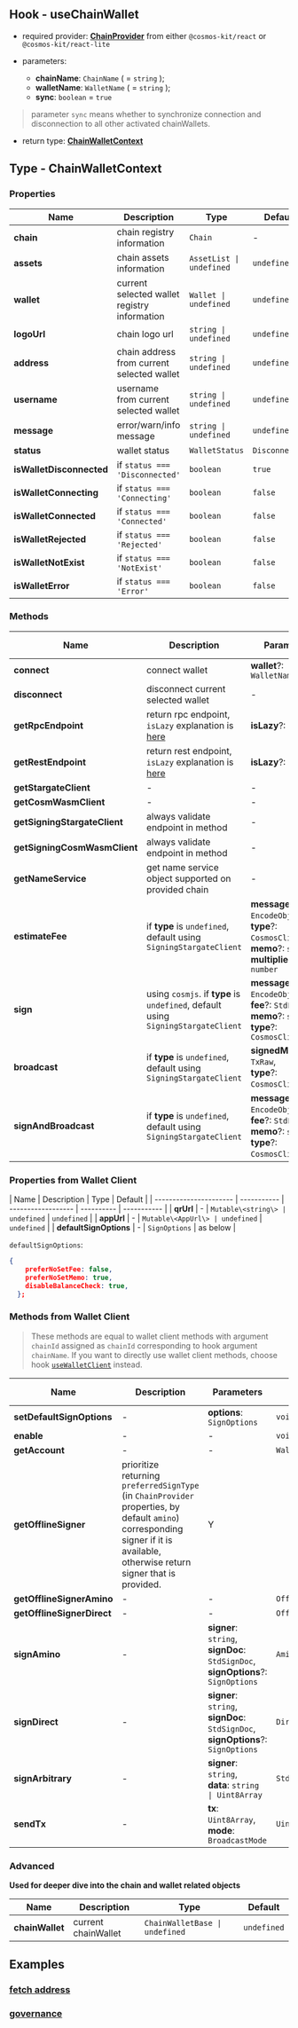 ## Hook - useChainWallet

- required provider: [**ChainProvider**](../provider/chain-provider) from either `@cosmos-kit/react` or `@cosmos-kit/react-lite`

- parameters:
  - **chainName**: `ChainName` ( = `string` );
  - **walletName**: `WalletName` ( = `string` );
  - **sync**: `boolean` = `true`

> parameter `sync` means whether to synchronize connection and disconnection to all other activated chainWallets.

- return type: [**ChainWalletContext**](#type---chainwalletcontext)

## Type - ChainWalletContext

### Properties

| Name                     | Description                                  | Type                     | Default        |
| ------------------------ | -------------------------------------------- | ------------------------ | -------------- |
| **chain**                | chain registry information                   | `Chain`                  | -              |
| **assets**               | chain assets information                     | `AssetList \| undefined` | `undefined`    |
| **wallet**               | current selected wallet registry information | `Wallet \| undefined`    | `undefined`    |
| **logoUrl**              | chain logo url                               | `string \| undefined`    | `undefined`    |
| **address**              | chain address from current selected wallet   | `string \| undefined`    | `undefined`    |
| **username**             | username from current selected wallet        | `string \| undefined`    | `undefined`    |
| **message**              | error/warn/info message                      | `string \| undefined`    | `undefined`    |
| **status**               | wallet status                                | `WalletStatus`           | `Disconnected` |
| **isWalletDisconnected** | if `status === 'Disconnected'`               | `boolean`                | `true`         |
| **isWalletConnecting**   | if `status === 'Connecting'`                 | `boolean`                | `false`        |
| **isWalletConnected**    | if `status === 'Connected'`                  | `boolean`                | `false`        |
| **isWalletRejected**     | if `status === 'Rejected'`                   | `boolean`                | `false`        |
| **isWalletNotExist**     | if `status === 'NotExist'`                   | `boolean`                | `false`        |
| **isWalletError**        | if `status === 'Error'`                      | `boolean`                | `false`        |

### Methods

| Name                         | Description                                                                           | Parameters                                                                                                                   | Return Type                      | Is Async |
| ---------------------------- | ------------------------------------------------------------------------------------- | ---------------------------------------------------------------------------------------------------------------------------- | -------------------------------- | -------- |
| **connect**                  | connect wallet                                                                        | **wallet**?: `WalletName`                                                                                                    | `void`                           | Y        |
| **disconnect**               | disconnect current selected wallet                                                    | -                                                                                                                            | `void`                           | Y        |
| **getRpcEndpoint**           | return rpc endpoint, `isLazy` explanation is [here](../provider/chain-provider#islazy)  | **isLazy**?: `boolean`                                                                                                       | `string \| ExtendedHttpEndpoint` | Y        |
| **getRestEndpoint**          | return rest endpoint, `isLazy` explanation is [here](../provider/chain-provider#islazy) | **isLazy**?: `boolean`                                                                                                       | `string \| ExtendedHttpEndpoint` | Y        |
| **getStargateClient**        | -                                                                                     | -                                                                                                                            | `StargateClient`                 | Y        |
| **getCosmWasmClient**        | -                                                                                     | -                                                                                                                            | `CosmWasmClient`                 | Y        |
| **getSigningStargateClient** | always validate endpoint in method                                                    | -                                                                                                                            | `SigningStargateClient`          | Y        |
| **getSigningCosmWasmClient** | always validate endpoint in method                                                    | -                                                                                                                            | `SigningCosmWasmClient`          | Y        |
| **getNameService**           | get name service object supported on provided chain                                   | -                                                                                                                            | `NameService`                    | Y        |
| **estimateFee**              | if **type** is `undefined`, default using `SigningStargateClient`                     | **messages**: `EncodeObject[]`,<br />**type**?: `CosmosClientType`,<br />**memo**?: `string`,<br />**multiplier**?: `number` | `StdFee`                         | Y        |
| **sign**                     | using `cosmjs`. if **type** is `undefined`, default using `SigningStargateClient`     | **messages**: `EncodeObject[]`,<br />**fee**?: `StdFee`,<br />**memo**?: `string`,<br />**type**?: `CosmosClientType`        | `TxRaw`                          | Y        |
| **broadcast**                | if **type** is `undefined`, default using `SigningStargateClient`                     | **signedMessages**: `TxRaw`,<br />**type**?: `CosmosClientType`,                                                             | `DeliverTxResponse`              | Y        |
| **signAndBroadcast**         | if **type** is `undefined`, default using `SigningStargateClient`                     | **messages**: `EncodeObject[]`,<br />**fee**?: `StdFee`,<br />**memo**?: `string`,<br />**type**?: `CosmosClientType`,       | `DeliverTxResponse`              | Y        |

### Properties from Wallet Client

| Name                   | Description | Type               | Default    |
| ---------------------- | ----------- | ------------------ | ---------- | ----------- |
| **qrUrl**              | -           | `Mutable\<string\> | undefined` | `undefined` |
| **appUrl**             | -           | `Mutable\<AppUrl\> | undefined` | `undefined` |
| **defaultSignOptions** | -           | `SignOptions`      | as below   |

`defaultSignOptions`:

```json
{
    preferNoSetFee: false,
    preferNoSetMemo: true,
    disableBalanceCheck: true,
  };
```

### Methods from Wallet Client

> These methods are equal to wallet client methods with argument `chainId` assigned as `chainId` corresponding to hook argument `chainName`. If you want to directly use wallet client methods, choose hook [`useWalletClient`](../hooks/use-wallet-client) instead.

| Name                       | Description                                                                                                                                                                     | Parameters                                                                                 | Return Type           | Is Async |
| -------------------------- | ------------------------------------------------------------------------------------------------------------------------------------------------------------------------------- | ------------------------------------------------------------------------------------------ | --------------------- | -------- |
| **setDefaultSignOptions**  | -                                                                                                                                                                               | **options**: `SignOptions`                                                                 | `void`                | N        |
| **enable**                 | -                                                                                                                                                                               | -                                                                                          | `void`                | Y        |
| **getAccount**             | -                                                                                                                                                                               | -                                                                                          | `WalletAccount`       | Y        |
| **getOfflineSigner**       | prioritize returning `preferredSignType` (in `ChainProvider` properties, by default `amino`) corresponding signer if it is available, otherwise return signer that is provided. | Y                                                                                          |
| **getOfflineSignerAmino**  | -                                                                                                                                                                               | -                                                                                          | `OfflineAminoSigner`  | N        |
| **getOfflineSignerDirect** | -                                                                                                                                                                               | -                                                                                          | `OfflineDirectSigner` | N        |
| **signAmino**              | -                                                                                                                                                                               | **signer**: `string`,<br />**signDoc**: `StdSignDoc`,<br />**signOptions**?: `SignOptions` | `AminoSignResponse`   | Y        |
| **signDirect**             | -                                                                                                                                                                               | **signer**: `string`,<br />**signDoc**: `StdSignDoc`,<br />**signOptions**?: `SignOptions` | `DirectSignResponse`  | Y        |
| **signArbitrary**          | -                                                                                                                                                                               | **signer**: `string`,<br />**data**: `string \| Uint8Array`                                | `StdSignature`        | Y        |
| **sendTx**                 | -                                                                                                                                                                               | **tx**: `Uint8Array`,<br />**mode**: `BroadcastMode`                                       | `Uint8Array`          | Y        |

### Advanced

**Used for deeper dive into the chain and wallet related objects**

| Name            | Description         | Type                           | Default     |
| --------------- | ------------------- | ------------------------------ | ----------- |
| **chainWallet** | current chainWallet | `ChainWalletBase \| undefined` | `undefined` |

## Examples

### [fetch address](https://github.com/cosmology-tech/cosmos-kit/blob/main/packages/example/pages/use-chain-wallet.tsx)

### [governance](https://github.com/cosmology-tech/cosmos-kit/blob/main/packages/example/pages/gov.tsx)
